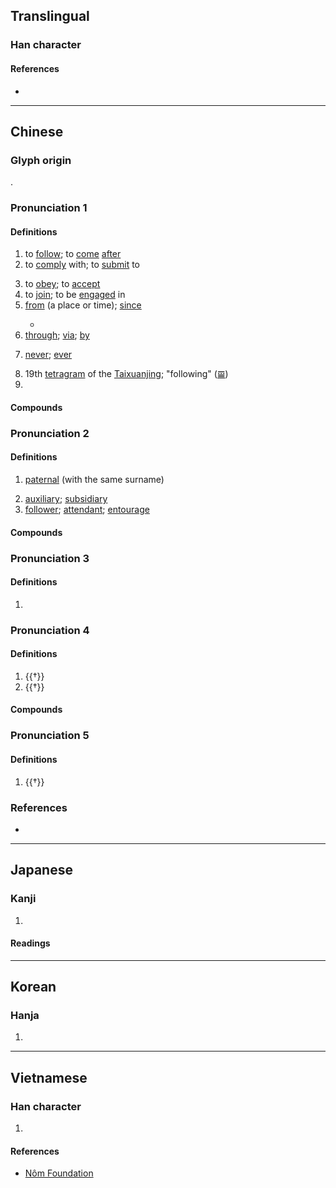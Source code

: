 {{also|从|従}}
{{character info}}
==Translingual==
{{Han simplified forms|從|従|从}}

===Han character===
{{Han char|rn=60|rad=彳|as=08|sn=11|four=28281|canj=HOOOO|ids=⿰彳⿱从龰}}

====References====
* {{Han ref|kx=0368.180|dkj=10152|dj=0692.140|hdz=20829.120|uh=5F9E|ud=24478|bh=B171|bd=45425}}

----

==Chinese==
{{zh-forms|s=从|alt=从,𠚪,従,𬽡}}

===Glyph origin===
{{Han etym}}
{{Han compound|辵|从|c1=s|c2=p|t1=walk|ls=psc}}.

===Pronunciation 1===
{{zh-pron
|m=cóng
|m-s=cong2
|dg=цун1
|c=cung4
|c-t=
|g=
|h=pfs=chhiùng
|j=cung1
|mb=
|md=
|mn=tw,xm,zz:chêng/chn̂g/chiông
|mn_note=chêng, chn̂g - vernacular, chiông - literary
|mn-t=cong5
|w=3zon
|x=zong2
|mc=1
|oc=1,2
|ma=y
|cat=v,prep,adv,n,pn
}}

====Definitions====
{{zh-hanzi}}

# to [[follow]]; to [[come]] [[after]]
# to [[comply]] with; to [[submit]] to
#: {{zh-x|差點 就 從 了 他 了！|(I) nearly '''gave in''' to him (and became his girlfriend). {{q|slang}}}}
# to [[obey]]; to [[accept]]
# to [[join]]; to be [[engage]]d in
# [[from]] (a place or time); [[since]]
#: {{zh-x|他 從 中國 來。|He comes '''from''' China.}}
#: {{zh-x|你 是 從 哪 個 國家 來 的？|Where are you '''from'''? (Which country are you '''from'''?)}}
#: {{zh-x|我們 只 能 從 我們 的 錯誤 中 學習。|We can learn only '''from''' our mistakes.}}
#: {{zh-x|我 每 天 都 從 郵局 經過。|I go '''past''' the post-office every day.}}
#: {{zh-x|這 家 店 從 早上 9 點 開 到 晚上 6 點。|This shop is open '''from''' 9 a.m. to 6 p.m.}}
#: {{zh-x|我們 從 小學 三 年級 就是 朋友 了。|We have been friends '''since''' the third grade.}}
#* {{zh-x|賣：出 物 貨 也。從 出 從 買。|{{l|zh|賣}}: To put something out and sell it. Derived from {{l|zh|出}} and {{l|zh|買}}.|ref=Shuowen}}
# [[through]]; [[via]]; [[by]]
#: {{zh-x|一 陣 清風 從 窗口 吹 來。|A cool breeze came in '''through''' the window.}}
# {{lb|zh|followed by negative}} [[never]]; [[ever]]
#: {{zh-x|我 以前 '''從沒''' 見 過 她。|I have '''never''' seen her before}}
#: {{zh-x|我 '''從不''' 違約。|I '''never''' break my promise.}}
# 19th [[tetragram]] of the [[Taixuanjing]]; "following" ([[𝌘]])
# {{surname|zh}}

====Compounds====
{{zh-der|從業人員|力不從願|從先|從未|從頭|屈己從人|惟命是從|奉從|從井救人|事從|三從|各從其志|從頭到腳|從嚴|允從|品從|一從|從長計議|從流|從中作梗|從諫如流|何去何從|名從主人|便宜從事|從良|從頭至尾|從古至今|從人|從坐|悲從中來|善善從長|從格|從政|從一以終|何從|從此|從屬|惡惡從短|從而|從輕發落|不從|從新|喜從天降|從天而下|從龍|從風|從頭到尾|從速|從軍|從缺|從簡|從祀|從權|從業員|從打|從戎|從心所欲|從影|從師|從小|從寬發落|從寬|從嫁|從始至終|從天而降|從善若流|從商|從吉|從前|從初|從公|從優|從價稅|從俗|從來|從何說起|從令如流|從今以後|從一而終|一切從簡|弭從|屈從|信從|從命|從善如流|從實招來|寧死不從|從頭再來|從事|奴從|從風而靡|廣德從橋|夫死從子|天下從風|三從四德|從中斡旋|密勿從事|唯命是從|唯利是從|四德三從|冒昧從事|去邪從正|從俗就簡|天從人願|力不從心|不敢從命|先從隗始|依從|投筆從戎|景從|朋從|枵腹從公|應天從民|應天從人|無從下手|禍從口出|應天從物|打從|服從|禍從天降|捨己從人|省煩從簡|相類相從|相從|改過從善|無從|病從口入|河伯從事|改惡從善|景從雲合|抵死不從|擇善而從|無所適從|溯流從源|棄邪從正|盲從|木蘭從軍|斷難從命|曲從|景從雲集|文從字順|改過從新|言從計行|風行草從|順從|風從響應|過從|言行計從|軍法從事|自從|言聽行從|舍正從邪|隔從|負笈從師|賓從|面從|苟容曲從|適從|馬虎從事|道近易從|風從|靡然從風|笑罵從汝|非類相從|青州從事|聽從|降心相從|阿意曲從|草偃風從|遵從|言聽計從|跟從|過從甚密|資從|言從計納|舍短從長|舍己從人}}

===Pronunciation 2===
{{zh-pron
|m=cóng,zòng,2nb=Taiwan
|c=zung6
|h=
|mn=chiōng
|w=
|mc=3
|oc=3
|ma=y
|cat=n,a
}}

====Definitions====
{{zh-hanzi}}

# {{lb|zh|of relatives}} [[paternal]] (with the same surname)
#: {{zh-x|從兄|paternal male cousin elder than oneself with the same surname}}
# [[auxiliary]]; [[subsidiary]]
# [[follower]]; [[attendant]]; [[entourage]]

====Compounds====
{{zh-der|fold=1|不分主從|從父|從子|從吏|儀從|主從架構|僕從|傔從|從犯|從母|從官|從兄弟|從伯|嬪從|侍從|從者|從弟|從法|從罰|從兄|從刑|其從如雲|從女|主從|扈從|祗從|欲不可從|輕車簡從|雞尸牛從|脅從|輕裝簡從|衛從|義從|隨從|騎從|輿從|首從|賢從|群從|部從|騶從|護從}}

===Pronunciation 3===
{{zh-pron
|m=cóng,cōng,2nb=Taiwan
|c=sung1,cung1
|h=
|mn=chhiong
|mn_note=literary reading
|w=1tshon
|mc=2
|oc=n,1
|ma=y
|cat=
}}

====Definitions====
{{zh-hanzi}}

# {{zh-only used in|從容|[[calm]]; [[at ease]]}}

===Pronunciation 4===
{{zh-pron
|m=zòng,zōng,2nb=Taiwan
|c=zung1,zung3
|h=
|mn=chiong/chhiòng
|w=
|mc=
|oc=2,n
|ma=
|cat=a,v
}}

====Definitions====
{{zh-hanzi}}

# {{†}} {{zh-alt-form|縱|[[straight]]; [[vertical]]}}
# {{†}} {{zh-alt-form|縱|to [[give]] [[free]] [[reign]] to}}

====Compounds====
{{zh-der|fold=1|合從|從衡|從約|約從}}

===Pronunciation 5===
{{zh-pron
|m=zōng
|c=zung1
|h=
|mn=chiong
|w=
|mc=
|oc=
|ma=
|cat=
}}

====Definitions====
{{zh-hanzi}}

# {{†}} {{zh-alt-form|蹤}}

===References===
* {{R:yue:Hanzi}}

{{zh-cat|Beginning}}

----

==Japanese==
{{ja-kanji forms|従|從}}

===Kanji===
{{ja-kanji|grade=|rs=彳08|shin=従}}

# {{rfdef|ja|sort=彳08}}

====Readings====
{{ja-readings
|goon=しゅ, じゅ, じゅう
|kanon=しょう
|kanyoon=じゅう
|kun=したが-う, したが-える, より
}}

----

==Korean==

===Hanja===
{{ko-hanja|hangeul=[[종]], [[총]]|eumhun=|rv=jong, chong|mr=chong, ch'ong|y=cong, chong}}

# {{rfdef|ko|sort=彳08}}

----

==Vietnamese==

===Han character===
{{vi-hantu|[[tòng]], [[tùng]], [[thủng]], [[tuồng]], [[thong]], [[thung]], [[thùng]], [[tồng]], [[tụng]]|rs=彳08}}

# {{rfdef|vi|sort=彳08}}

====References====
* [http://nomfoundation.org/common/nom_details.php?codepoint=5f9e Nôm Foundation]